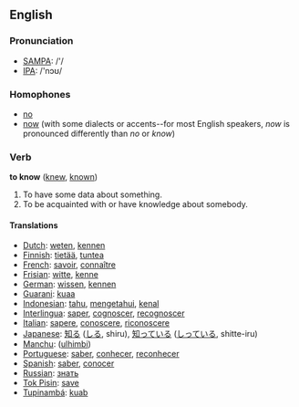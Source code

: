 ==English==
=== Pronunciation ===
*[[w:SAMPA|SAMPA]]: /'/
*[[w:IPA|IPA]]: /'nɔʊ/

=== Homophones ===
*[[no]]
*[[now]] (with some dialects or accents--for most English speakers, ''now'' is pronounced differently than ''no'' or ''know'')

=== Verb ===

'''to know''' ([[knew]], [[known]])

#To have some data about something.
#To be acquainted with or have knowledge about somebody.

==== Translations ====
*[[Dutch]]: [[weten]], [[kennen]]
*[[Finnish]]: [[tietää]], [[tuntea]]
*[[French]]: [[savoir]], [[connaître]]
*[[Frisian]]: [[witte]], [[kenne]]
*[[German]]: [[wissen]], [[kennen]]
*[[Guarani]]: [[kuaa]]
*[[Indonesian]]: [[tahu]], [[tahu|mengetahui]], [[kenal]]
*[[Interlingua]]: [[saper]], [[cognoscer]], [[recognoscer]]
*[[Italian]]: [[sapere]], [[conoscere]], [[riconoscere]]
*[[Japanese]]: [[知る]] ([[しる]], shiru), [[知っている]] ([[しっている]], shitte-iru)
*[[Manchu]]: ([[ulhimbi]])
*[[Portuguese]]: [[saber]], [[conhecer]], [[reconhecer]]
*[[Spanish]]: [[saber]], [[conocer]]
*[[Russian]]:  [[знать]]
*[[Tok Pisin]]: [[save]]
*[[Tupinambá]]: [[kuab]]